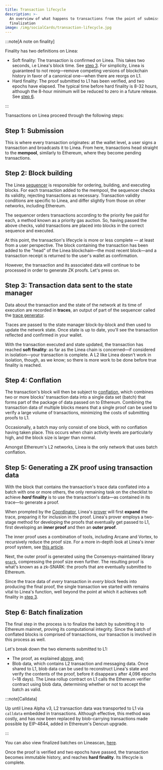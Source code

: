 ```yaml
---
title: Transaction lifecycle
description: >-
  An overview of what happens to transactions from the point of submission to
  finalization
image: /img/socialCards/transaction-lifecycle.jpg
---
```


:::note[A note on finality]

Finality has two definitions on Linea:
- Soft finality: The transaction is confirmed on Linea. This takes two seconds, i.e Linea's block 
time. See [step 3](#step-3-transaction-data-sent-to-the-state-manager). For simplicity, Linea is 
guaranteed to not reorg—remove competing versions of blockchain history in favor of a canonical 
one—when there are reorgs on L1. 
- Hard finality: The proof submitted to L1 has been verified, and two epochs have elapsed. The 
typical time before hard finality is 8-32 hours, although the 8-hour minimum will be reduced to
zero in a future release. See [step 6](#step-6-batch-finalization).

:::

Transactions on Linea proceed through the following steps:

## Step 1: Submission

This is where every transaction originates: at the wallet level, a user signs a transaction and 
broadcasts it to Linea. From here, transactions head straight to the **mempool**, similarly to 
Ethereum, where they become pending transactions.

## Step 2: Block building

The Linea [sequencer](../stack/sequencer/index.mdx) is responsible for ordering, building, and 
executing blocks. For each transaction added to the mempool, the sequencer checks its validity, 
rejecting transactions as necessary. Transaction validity conditions are specific to Linea, and 
differ slightly from those on other networks, including Ethereum.

The sequencer orders transactions according to the priority fee paid for each, a method known as
a priority gas auction. So, having passed the above checks, valid transactions are placed into
blocks in the correct sequence and executed.

At this point, the transaction's lifecycle is more or less complete — at least from a user
perspective. The block containing the transaction has been added to the "head" of the Linea
blockchain—the most recent block—and a transaction receipt is returned to the user's wallet as
confirmation.

However, the transaction and its associated data will continue to be processed in order to
generate ZK proofs. Let's press on.

## Step 3: Transaction data sent to the state manager

Data about the transaction and the state of the network at its time of execution are recorded
in **traces**, an output of part of the sequencer called the [trace generator](../stack/sequencer/traces-generator.md).

Traces are passed to the state manager block-by-block and then used to update the network state.
Once state is up to date, you'll see the transaction reflected and confirmed in your wallet.

With the transaction executed and state updated, the transaction has reached **soft finality**:
as far as the Linea chain is concerned—if considered in isolation—your transaction is complete.
A L2 like Linea doesn't work in isolation, though, as we know; so there is more work to be done
before true finality is reached.

## Step 4: Conflation

The transaction's block will then be subject to [conflation](../stack/sequencer/conflation.mdx), which
combines two or more blocks' transaction data into a single data set (batch) that forms part of
the package of data passed on to Ethereum. Combining the transaction data of multiple blocks
means that a single proof can be used to verify a large volume of transactions, minimizing the
costs of submitting proofs to L1.

Occasionally, a batch may only consist of one block, with no conflation having taken place.
This occurs when chain activity levels are particularly high, and the block size is larger
than normal.

Amongst Ethereum's L2 networks, Linea is the only network that uses batch conflation.

## Step 5: Generating a ZK proof using transaction data

With the block that contains the transaction's trace data conflated into a batch with one or
more others, the only remaining task on the checklist to achieve **_hard_ finality** is to use
the transaction's data—as contained in its trace—to generate a proof.

When prompted by the [Coordinator](../stack/coordinator/index.mdx), Linea's [prover](../stack/trace-expansion-proving/index.mdx)
will first **expand** the trace, preparing it for inclusion in the proof. Linea's prover employs
a two-stage method for developing the proofs that eventually get passed to L1, first developing
an **inner proof** and then an **outer proof**.

The inner proof uses a combination of tools, including Arcane and Vortex, to recursively reduce
the proof size. For a more in-depth look at Linea's inner proof system, see [this article](https://linea.mirror.xyz/B3b1lUK8--UKZ_Qehk7SfOyvdcGbcuoyvNsSukHgOY8).

Next, the outer proof is generated using the Consensys-maintained library [`gnark`](https://docs.gnark.consensys.net/),
compressing the proof size even further. The resulting proof is what's known as a zk-SNARK:
the proofs that are eventually submitted to Ethereum.

Since the trace data of _every_ transaction in _every_ block feeds into producing the final proof,
the single transaction we started with remains vital to Linea's function, well beyond the point
at which it achieves soft finality in [step 3](#step-3-transaction-data-sent-to-the-state-manager).

## Step 6: Batch finalization

The final step in the process is to finalize the batch by submitting it to Ethereum mainnet,
proving its computational integrity. Since the batch of conflated blocks is comprised of
transactions, our transaction is involved in this process as well.

Let's break down the two elements submitted to L1:

- The proof, as explained [above](#step-5-generating-a-zk-proof-using-transaction-data), and;
- Blob data, which contains L2 transaction and messaging data. Once shared to L1, blob data
can be used to reconstruct Linea's state and verify the contents of the proof, before it disappears
after 4,096 epochs (~18 days). The Linea rollup contract on L1 calls the Ethereum verifier contract
using blob data, determining whether or not to accept the batch as valid.

:::note[Calldata]

Up until Linea Alpha v3, L2 transaction data was transported to L1 via `calldata` embedded in
transactions. Although effective, this method was costly, and has now been replaced by
blob-carrying transactions made possible by EIP-4844, added in Ethereum's Dencun upgrade.

:::

You can also view finalized batches on Lineascan, [here](https://lineascan.build/batches).

Once the proof is verified and two epochs have passed, the transaction becomes immutable history,
and reaches **hard finality**. Its lifecycle is complete.
